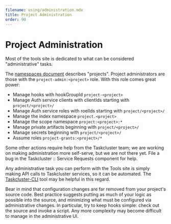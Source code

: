 ```yaml
---
filename: using/administration.mdx
title: Project Administration
order: 90
---
```



# Project Administration

<div align="right">
<a href="https://github.com/taskcluster/taskcluster/blob/master/ui/docs/manual/using/administration.mdx">
  <CodeTagsIcon />
</a>
</div>

Most of the tools site is dedicated to what can be considered "administrative"
tasks.

The [namespaces document](/docs/manual/using/namespaces) describes "projects".
Project administrators are those with the `project-admin:<project>` role. With
this role comes great power:

 * Manage hooks with hookGroupId `project-<project>`
 * Manage Auth service clients with clientIds starting with `project/<project>/`
 * Manage Auth service roles with roelIds starting with `project/<project>/`
 * Manage the index namespace `project.<project>`
 * Manage the scope namespace `project:<project>:*`
 * Manage private artifacts beginning with `project/<project>/`
 * Manage secrets beginning with `project/<project>/`
 * Assume roles `project-grants:<project>/*`

Some other actions require help from the Taskcluster team; we are working on
making administration more self-serve, but we are not there yet. File a bug in
the Taskcluster :: Service Requests component for help.

Any administrative task you can perform with the Tools site is simply making
API calls to Taskcluster services, so it can be automated.  The
[Taskcluster-CLI](https://github.com/taskcluster/taskcluster-cli) tool may be
helpful in this regard.

Bear in mind that configuration changes are far removed from your project's
source code. Best practice suggests putting as much of your logic as possible
into the source, and minimizing what must be configured via administrative
changes. In particular, try to keep hooks simple: check out the source and
invoke a script. Any more complexity may become difficult to manage in the
administrative UI.
